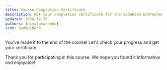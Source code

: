 ```yaml
---
title: Course Completion Certificate
description: Get your completion certificate for the Codebase Entrepreneur Foundations course
updated: 2024-12-15
authors: [nicolasarnedo]
icon: BadgeCheck
---
```



You've made it to the end of the course! Let's check your progress and get your certificate.

<CertificatePage courseId="codebase-entrepreneur-foundations"/>

Thank you for participating in this course. We hope you found it informative and enjoyable!
